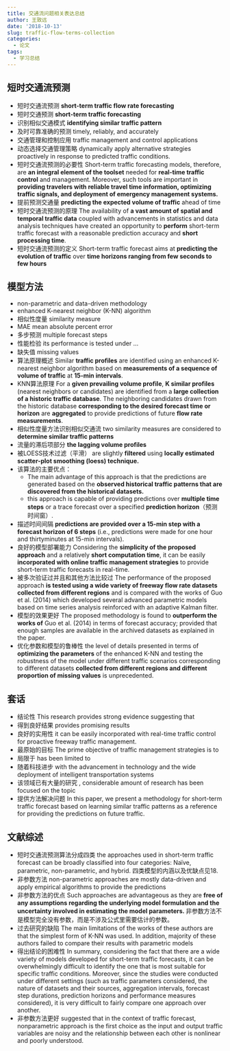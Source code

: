 ```yaml
---
title: 交通流问题相关表达总结
author: 王致远
date: '2018-10-13'
slug: traffic-flow-terms-collection
categories:
  - 论文
tags:
  - 学习总结
---
```


## 短时交通流预测

- 短时交通流预测 **short-term traffic flow rate forecasting**
- 短时交通预测 **short-term traffic forecasting**
- 识别相似交通模式 **identifying similar traffic pattern**
- 及时可靠准确的预测 timely, reliably, and accurately 
- 交通管理和控制应用 traffic management and control applications
- 动态选择交通管理策略 dynamically apply alternative strategies proactively in response to predicted traffic conditions. 
- 短时交通流预测的必要性 Short-term traffic forecasting models, therefore, are **an integral element of the toolset** needed for **real-time traffic control** and management. Moreover, such tools are important in **providing travelers with reliable travel time information, optimizing traffic signals, and deployment of emergency management systems.**
- 提前预测交通量 **predicting the expected volume of traffic** ahead of time
- 短时交通流预测的原理 The availability of **a vast amount of spatial and temporal traffic data** coupled with advancements in statistics and data analysis techniques have created an opportunity to **perform** short-term traffic forecast with a reasonable prediction accuracy and **short processing time**.
- 短时交通流预测的定义 Short-term traffic forecast aims at **predicting the evolution of traffic** over **time horizons ranging from few seconds to few hours**

## 模型方法

- non-parametric and data-driven methodology
- enhanced K-nearest neighbor (K-NN) algorithm
- 相似性度量 similarity measure
- MAE mean absolute percent error 
- 多步预测  multiple forecast steps
- 性能检验 its performance is tested under ...
- 缺失值 missing values
- 算法原理概述 Similar **traffic profiles** are identified using an enhanced K-nearest neighbor algorithm based on **measurements of a sequence of volume of traffic** at **15-min intervals**. 
- KNN算法原理 For a **given prevailing volume profile**, **K similar profiles** (nearest neighbors or candidates) are identified from a **large collection of a historic traffic database**. The neighboring candidates drawn from the historic database **corresponding to the desired forecast time or horizon** are **aggregated** to provide predictions of future **flow rate measurements**. 
- 相似性度量方法识别相似交通流  two similarity measures are considered to **determine similar traffic patterns**
- 流量的滞后项部分  **the lagging volume profiles**
- 被LOESS技术过滤（平滑） are slightly **filtered** using **locally estimated scatter-plot smoothing (loess) technique.**
- 该算法的主要优点：
    - The main advantage of this approach is that the predictions are generated based on the **observed historical traffic patterns that are discovered from the historical datasets. **
    - this approach is capable of providing predictions over **multiple time steps** or a trace forecast over a specified **prediction horizon**（预测时间窗）.
- 描述时间间隔 **predictions are provided over a 15-min step with a forecast horizon of 6 steps** (i.e., predictions were made for one hour and thirtyminutes at 15-min intervals). 
- 良好的模型部署能力 Considering the **simplicity of the proposed approach** and a relatively **short computation time**, it can be easily **incorporated with online traffic management strategies** to provide short-term traffic forecasts in real-time. 
- 被多次验证过并且和其他方法比较过 The performance of the proposed approach **is tested using a wide variety of freeway flow rate datasets collected from different regions** and is compared with the works of Guo et al. (2014) which developed several advanced parametric models based on time series analysis reinforced with an adaptive Kalman filter. 
- 模型的效果更好 The proposed methodology is found to **outperform the works of** Guo et al. (2014) in terms of forecast accuracy; provided that enough samples are available in the archived datasets as explained in the paper. 
- 优化参数和模型的鲁棒性 the level of details presented in terms of **optimizing the parameters** of the enhanced K-NN and testing the robustness of the model under different traffic scenarios corresponding to different datasets **collected from different regions and different proportion of missing values** is unprecedented.


## 套话

- 结论性 This research provides strong evidence suggesting that 
- 得到良好结果 provides promising results
- 良好的实用性 it can be easily incorporated with real-time traffic control for proactive freeway traffic management.
- 最原始的目标 The prime objective of traffic management strategies is to
- 局限于 has been limited to
- 随着科技进步 with the advancement in technology and the wide deployment of intelligent transportation systems
- 该领域已有大量的研究 , considerable amount of research has been focused on the topic
- 提供方法解决问题 In this paper, we present a methodology for short-term traffic forecast based on learning similar traffic patterns as a reference for providing the predictions on future traffic.

## 文献综述

- 短时交通流预测算法分成四类  the approaches used in short-term traffic forecast can be broadly classified into four categories: Naïve, parametric, non-parametric, and hybrid. 四类模型的内涵以及优缺点见18.
- 非参数方法 non-parametric approaches are mostly data-driven and apply empirical algorithms to provide the predictions
- 非参数方法的优点 Such approaches are advantageous as they are **free of any assumptions regarding the underlying model formulation and the uncertainty involved in estimating the model parameters. ** 非参数方法不是模型完全没有参数，而是不涉及公式里需要估计的参数。
- 过去研究的缺陷 The main limitations of the works of these authors are that the simplest form of K-NN was used. In addition, majority of these authors failed to compare their results with parametric models 
- 得出结论的困难性 In summary, considering the fact that there are a wide variety of models developed for short-term traffic forecasts, it can be overwhelmingly difficult to identify the one that is most suitable for specific traffic conditions. Moreover, since the studies were conducted under different settings (such as traffic parameters considered, the nature of datasets and their sources, aggregation intervals, forecast step durations, prediction horizons and performance measures considered), it is very difficult to fairly compare one approach over another.
- 非参数方法更好 suggested that in the context of traffic forecast, nonparametric approach is the first choice as the input and output traffic variables are noisy and the relationship between each other is nonlinear and poorly understood. 